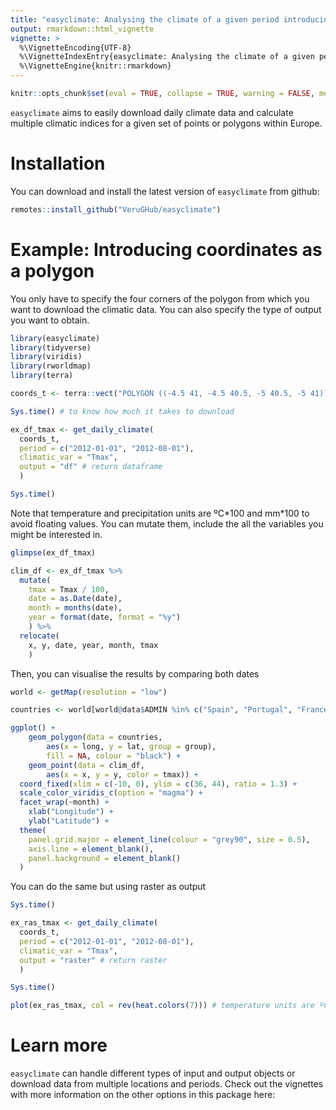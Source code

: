 ```yaml
---
title: "easyclimate: Analysing the climate of a given period introducing coordinates as a polygon"
output: rmarkdown::html_vignette
vignette: >
  %\VignetteEncoding{UTF-8}
  %\VignetteIndexEntry{easyclimate: Analysing the climate of a given period introducing coordinates as a polygon}
  %\VignetteEngine{knitr::rmarkdown}
---
```


```r
knitr::opts_chunk$set(eval = TRUE, collapse = TRUE, warning = FALSE, message = FALSE, fig.width = 6, fig.height = 4)
```

`easyclimate` aims to easily download daily climate data and calculate multiple climatic indices for a given set of points or polygons within Europe.

# Installation

You can download and install the latest version of `easyclimate` from github:

```r
remotes::install_github("VeruGHub/easyclimate")
```

# Example: Introducing coordinates as a polygon

You only have to specify the four corners of the polygon from which you want to download the climatic data. You can also specify the type of output you want to obtain.

```r

library(easyclimate)
library(tidyverse)
library(viridis)
library(rworldmap)
library(terra)

coords_t <- terra::vect("POLYGON ((-4.5 41, -4.5 40.5, -5 40.5, -5 41))")

Sys.time() # to know how much it takes to download

ex_df_tmax <- get_daily_climate(
  coords_t,
  period = c("2012-01-01", "2012-08-01"),
  climatic_var = "Tmax",
  output = "df" # return dataframe
  )

Sys.time()

```

Note that temperature and precipitation units are ºC\*100 and mm\*100 to avoid floating values. You can mutate them, include the all the variables you might be interested in.

```r

glimpse(ex_df_tmax)

clim_df <- ex_df_tmax %>%
  mutate(
    tmax = Tmax / 100,
    date = as.Date(date),
    month = months(date),
    year = format(date, format = "%y")
    ) %>%
  relocate(
    x, y, date, year, month, tmax
    )

```

Then, you can visualise the results by comparing both dates

```r

world <- getMap(resolution = "low") 

countries <- world[world@data$ADMIN %in% c("Spain", "Portugal", "France"), ]

ggplot() +
	geom_polygon(data = countries, 
		aes(x = long, y = lat, group = group),
		fill = NA, colour = "black") + 
	geom_point(data = clim_df,
		aes(x = x, y = y, color = tmax)) +
  coord_fixed(xlim = c(-10, 0), ylim = c(36, 44), ratio = 1.3) + 
  scale_color_viridis_c(option = "magma") +
  facet_wrap(~month) +
	xlab("Longitude") +
	ylab("Latitude") +
  theme(
    panel.grid.major = element_line(colour = "grey90", size = 0.5),
    axis.line = element_blank(),
    panel.background = element_blank()
  )

```

You can do the same but using raster as output

```r

Sys.time()

ex_ras_tmax <- get_daily_climate(
  coords_t,
  period = c("2012-01-01", "2012-08-01"),
  climatic_var = "Tmax",
  output = "raster" # return raster
  )

Sys.time()

plot(ex_ras_tmax, col = rev(heat.colors(7))) # temperature units are ºC\*100

```

# Learn more

`easyclimate` can handle different types of input and output objects or download data from multiple locations and periods. Check out the vignettes with more information on the other options in this package here:
